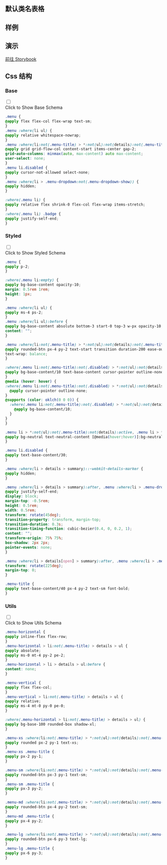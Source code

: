 
## 默认类名表格

<CssTable name="menu" />

## 样例

<Demo></Demo>

## 演示

[前往 Storybook](https://story.ui.icebreaker.top/?path=/docs/navigation-menu--docs)

## Css 结构


### Base

<div className="collapse">
<input type="checkbox" /> 
<div class="collapse-title px-0">
<span class="btn">Click to Show Base Schema</span>
</div>
<div class="collapse-content"> 

```css
.menu {
@apply flex flex-col flex-wrap text-sm;
}
.menu :where(li ul) {
@apply relative whitespace-nowrap;
}
.menu :where(li:not(.menu-title) > *:not(ul):not(details):not(.menu-title)), .menu :where(li:not(.menu-title) > details > summary:not(.menu-title)) {
@apply grid grid-flow-col content-start items-center gap-2;
grid-auto-columns: minmax(auto, max-content) auto max-content;
user-select: none;
}
.menu li.disabled {
@apply cursor-not-allowed select-none;
}
.menu :where(li > .menu-dropdown:not(.menu-dropdown-show)) {
@apply hidden;
}

:where(.menu li) {
@apply relative flex shrink-0 flex-col flex-wrap items-stretch;
}
:where(.menu li) .badge {
@apply justify-self-end;
}
```

</div>
</div>

  

### Styled

<div className="collapse">
<input type="checkbox" /> 
<div class="collapse-title px-0">
<span class="btn">Click to Show Styled Schema</span>
</div>
<div class="collapse-content"> 

```css
.menu {
@apply p-2;
}

:where(.menu li:empty) {
@apply bg-base-content opacity-10;
margin: 0.5rem 1rem;
height: 1px;
}

.menu :where(li ul) {
@apply ms-4 ps-2;
}
.menu :where(li ul):before {
@apply bg-base-content absolute bottom-3 start-0 top-3 w-px opacity-10;
content: "";
}

.menu :where(li:not(.menu-title) > *:not(ul):not(details):not(.menu-title)), .menu :where(li:not(.menu-title) > details > summary:not(.menu-title)) {
@apply rounded-btn px-4 py-2 text-start transition duration-200 ease-out;
text-wrap: balance;
}

:where(.menu li:not(.menu-title):not(.disabled) > *:not(ul):not(details):not(.menu-title)):not(summary):not(.active).focus, :where(.menu li:not(.menu-title):not(.disabled) > *:not(ul):not(details):not(.menu-title)):not(summary):not(.active):focus, :where(.menu li:not(.menu-title):not(.disabled) > *:not(ul):not(details):not(.menu-title)):is(summary):not(.active):focus-visible, :where(.menu li:not(.menu-title):not(.disabled) > details > summary:not(.menu-title)):not(summary):not(.active).focus, :where(.menu li:not(.menu-title):not(.disabled) > details > summary:not(.menu-title)):not(summary):not(.active):focus, :where(.menu li:not(.menu-title):not(.disabled) > details > summary:not(.menu-title)):is(summary):not(.active):focus-visible {
@apply bg-base-content/10 text-base-content cursor-pointer outline-none;
}
@media (hover: hover) {
:where(.menu li:not(.menu-title):not(.disabled) > *:not(ul):not(details):not(.menu-title)):not(.active):hover, :where(.menu li:not(.menu-title):not(.disabled) > details > summary:not(.menu-title)):not(.active):hover {
  @apply cursor-pointer outline-none;
}
@supports (color: oklch(0 0 0)) {
  :where(.menu li:not(.menu-title):not(.disabled) > *:not(ul):not(details):not(.menu-title)):not(.active):hover, :where(.menu li:not(.menu-title):not(.disabled) > details > summary:not(.menu-title)):not(.active):hover {
    @apply bg-base-content/10;
  }
}
}

.menu li > *:not(ul):not(.menu-title):not(details):active, .menu li > *:not(ul):not(.menu-title):not(details).active, .menu li > details > summary:active {
@apply bg-neutral text-neutral-content [@media(hover:hover)]:bg-neutral [@media(hover:hover)]:text-neutral-content;
}

.menu li.disabled {
@apply text-base-content/30;
}

.menu :where(li > details > summary)::-webkit-details-marker {
@apply hidden;
}

.menu :where(li > details > summary):after, .menu :where(li > .menu-dropdown-toggle):after {
@apply justify-self-end;
display: block;
margin-top: -0.5rem;
height: 0.5rem;
width: 0.5rem;
transform: rotate(45deg);
transition-property: transform, margin-top;
transition-duration: 0.3s;
transition-timing-function: cubic-bezier(0.4, 0, 0.2, 1);
content: "";
transform-origin: 75% 75%;
box-shadow: 2px 2px;
pointer-events: none;
}

.menu :where(li > details[open] > summary):after, .menu :where(li > .menu-dropdown-toggle.menu-dropdown-show):after {
transform: rotate(225deg);
margin-top: 0;
}

.menu-title {
@apply text-base-content/40 px-4 py-2 text-sm font-bold;
}
```

</div>
</div>

  

### Utils

<div className="collapse">
<input type="checkbox" /> 
<div class="collapse-title px-0">
<span class="btn">Click to Show Utils Schema</span>
</div>
<div class="collapse-content"> 

```css
.menu-horizontal {
@apply inline-flex flex-row;
}
.menu-horizontal > li:not(.menu-title) > details > ul {
@apply absolute;
@apply ms-0 mt-4 py-2 pe-2;
}
.menu-horizontal > li > details > ul:before {
content: none;
}

.menu-vertical {
@apply flex flex-col;
}
.menu-vertical > li:not(.menu-title) > details > ul {
@apply relative;
@apply ms-4 mt-0 py-0 pe-0;
}

:where(.menu-horizontal > li:not(.menu-title) > details > ul) {
@apply bg-base-100 rounded-box shadow-xl;
}

.menu-xs :where(li:not(.menu-title) > *:not(ul):not(details):not(.menu-title)), .menu-xs :where(li:not(.menu-title) > details > summary:not(.menu-title)) {
@apply rounded px-2 py-1 text-xs;
}
.menu-xs .menu-title {
@apply px-2 py-1;
}

.menu-sm :where(li:not(.menu-title) > *:not(ul):not(details):not(.menu-title)), .menu-sm :where(li:not(.menu-title) > details > summary:not(.menu-title)) {
@apply rounded-btn px-3 py-1 text-sm;
}
.menu-sm .menu-title {
@apply px-3 py-2;
}

.menu-md :where(li:not(.menu-title) > *:not(ul):not(details):not(.menu-title)), .menu-md :where(li:not(.menu-title) > details > summary:not(.menu-title)) {
@apply rounded-btn px-4 py-2 text-sm;
}
.menu-md .menu-title {
@apply px-4 py-2;
}

.menu-lg :where(li:not(.menu-title) > *:not(ul):not(details):not(.menu-title)), .menu-lg :where(li:not(.menu-title) > details > summary:not(.menu-title)) {
@apply rounded-btn px-6 py-3 text-lg;
}
.menu-lg .menu-title {
@apply px-6 py-3;
}
```

</div>
</div>